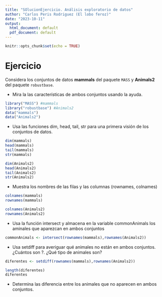 ```yaml
---
title: "SOlucionEjercicio. Análisis exploratorio de datos"
author: "Carlos Peris Rodriguez (El lobo feroz)"
date: "2023-10-11"
output:
  html_document: default
  pdf_document: default
---
```


```r
knitr::opts_chunk$set(echo = TRUE)
```

# Ejercicio
Considera los conjuntos de datos **mammals** del paquete `MASS` y **Animals2** del paquete `robustbase`.

+ Mira la las características de ambos conjuntos usando la ayuda.

```r
library("MASS") #mammals
library("robustbase") #Animals2
data("mammals")
data("Animals2")
```

+ Usa las funciones dim, head, tail, str para una primera visión de los conjuntos de datos.

```r
dim(mammals)
head(mammals)
tail(mammals)
str(mammals)

dim(Animals2)
head(Animals2)
tail(Animals2)
str(Animals2)
```

+ Muestra los nombres de las filas y las columnas (rownames, colnames)

```r
colnames(mammals)
rownames(mammals)

colnames(Animals2)
rownames(Animals2)
```

+ Usa la función intersect y almacena en la variable commonAnimals los aminales que aparezcan en ambos conjuntos

```r
commonAnimals <- intersect(rownames(mammals),rownames(Animals2))
```

+ Usa setdiff para averiguar qué animales no están en ambos conjuntos. ¿Cuántos son ?. ¿Qué tipo de animales son?

```r
diferentes <- setdiff(rownames(mammals),rownames(Animals2))

length(diferentes)
diferentes
```

+ Determina las diferencia entre los animales que no aparecen en ambos conjuntos.

```r

```

